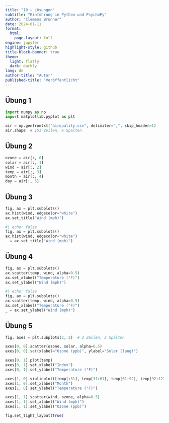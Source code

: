 ```yaml
---
title: "10 – Lösungen"
subtitle: "Einführung in Python und PsychoPy"
author: "Clemens Brunner"
date: 2024-01-11
format:
  html:
    page-layout: full
engine: jupyter
highlight-style: github
title-block-banner: true
theme:
  light: flatly
  dark: darkly
lang: de
author-title: "Autor"
published-title: "Veröffentlicht"
---
```


## Übung 1

```python
import numpy as np
import matplotlib.pyplot as plt

air = np.genfromtxt("airquality.csv", delimiter=",", skip_header=1)
air.shape  # 153 Zeilen, 6 Spalten
```


## Übung 2

```python
ozone = air[:, 0]
solar = air[:, 1]
wind = air[:, 2]
temp = air[:, 3]
month = air[:, 4]
day = air[:, 5]
```


## Übung 3

```python
fig, ax = plt.subplots()
ax.hist(wind, edgecolor="white")
ax.set_title("Wind (mph)")
```

```python
#| echo: false
fig, ax = plt.subplots()
ax.hist(wind, edgecolor="white")
_ = ax.set_title("Wind (mph)")
```


## Übung 4

```python
fig, ax = plt.subplots()
ax.scatter(temp, wind, alpha=0.5)
ax.set_xlabel("Temperature (°F)")
ax.set_ylabel("Wind (mph)")
```

```python
#| echo: false
fig, ax = plt.subplots()
ax.scatter(temp, wind, alpha=0.5)
ax.set_xlabel("Temperature (°F)")
_ = ax.set_ylabel("Wind (mph)")
```


## Übung 5

```python
fig, axes = plt.subplots(2, 2)  # 2 Zeilen, 2 Spalten

axes[0, 0].scatter(ozone, solar, alpha=0.5)
axes[0, 0].set(xlabel="Ozone (ppb)", ylabel="Solar (lang)")

axes[0, 1].plot(temp)
axes[0, 1].set_xlabel("Index")
axes[0, 1].set_ylabel("Temperature (°F)")

axes[1, 0].violinplot([temp[:31], temp[31:61], temp[61:92], temp[92:123], temp[123:]])
axes[1, 0].set_xlabel("Month")
axes[1, 0].set_ylabel("Temperature (°F)")

axes[1, 1].scatter(wind, ozone, alpha=0.5)
axes[1, 1].set_xlabel("Wind (mph)")
axes[1, 1].set_ylabel("Ozone (ppb)")

fig.set_tight_layout(True)
```